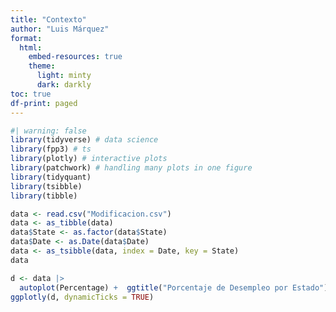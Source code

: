 ```yaml
---
title: "Contexto"
author: "Luis Márquez"
format:
  html:
    embed-resources: true
    theme:
      light: minty
      dark: darkly
toc: true
df-print: paged
---
```


```r
#| warning: false
library(tidyverse) # data science
library(fpp3) # ts
library(plotly) # interactive plots
library(patchwork) # handling many plots in one figure
library(tidyquant)
library(tsibble)
library(tibble)
```

```r
data <- read.csv("Modificacion.csv")
data <- as_tibble(data)
data$State <- as.factor(data$State)
data$Date <- as.Date(data$Date)
data <- as_tsibble(data, index = Date, key = State)
data
```

```r
d <- data |> 
  autoplot(Percentage) +  ggtitle("Porcentaje de Desempleo por Estado") + xlab("Date") + ylab("Porcentaje") + theme(legend.position = "none")
ggplotly(d, dynamicTicks = TRUE)
```
